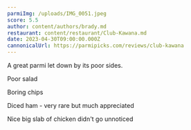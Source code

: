 ```yaml
---
parmiImg: /uploads/IMG_0051.jpeg
score: 5.5
author: content/authors/brady.md
restaurant: content/restaurant/Club-Kawana.md
date: 2023-04-30T09:00:00.000Z
cannonicalUrl: https://parmipicks.com/reviews/club-kawana
---
```


A great parmi let down by its poor sides.

Poor salad

Boring chips

Diced ham - very rare but much appreciated

Nice big slab of chicken didn't go unnoticed 

